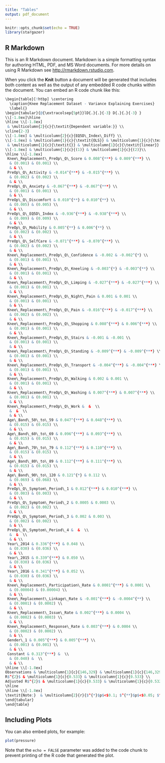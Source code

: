 ```yaml
---
title: "Tables"
output: pdf_document
---
```


```r
knitr::opts_chunk$set(echo = TRUE)
library(stargazer)
```

## R Markdown

This is an R Markdown document. Markdown is a simple formatting syntax for authoring HTML, PDF, and MS Word documents. For more details on using R Markdown see <http://rmarkdown.rstudio.com>.

When you click the **Knit** button a document will be generated that includes both content as well as the output of any embedded R code chunks within the document. You can embed an R code chunk like this:

```r
\begin{table}[!htbp] \centering 
  \caption{Knee Replacement Dataset - Variance Explaining Exercises} 
  \label{} 
\begin{tabular}{@{\extracolsep{5pt}}lD{.}{.}{-3} D{.}{.}{-3} } 
\\[-1.8ex]\hline 
\hline \\[-1.8ex] 
 & \multicolumn{2}{c}{\textit{Dependent variable:}} \\ 
\cline{2-3} 
\\[-1.8ex] & \multicolumn{2}{c}{EQ5D\_Index\_Diff} \\ 
\\[-1.8ex] & \multicolumn{1}{c}{\textit{OLS}} & \multicolumn{1}{c}{\textit{panel}} \\ 
 & \multicolumn{1}{c}{\textit{}} & \multicolumn{1}{c}{\textit{linear}} \\ 
\\[-1.8ex] & \multicolumn{1}{c}{(1)} & \multicolumn{1}{c}{(2)}\\ 
\hline \\[-1.8ex] 
 Knee\_Replacement\_PreOp\_Q\_Score & 0.008^{***} & 0.009^{***} \\ 
  & (0.001) & (0.001) \\ 
  & & \\ 
 PreOp\_Q\_Activity & -0.014^{***} & -0.015^{***} \\ 
  & (0.002) & (0.002) \\ 
  & & \\ 
 PreOp\_Q\_Anxiety & -0.067^{***} & -0.067^{***} \\ 
  & (0.001) & (0.001) \\ 
  & & \\ 
 PreOp\_Q\_Discomfort & 0.010^{**} & 0.010^{**} \\ 
  & (0.005) & (0.005) \\ 
  & & \\ 
 PreOp\_Q\_EQ5D\_Index & -0.936^{***} & -0.938^{***} \\ 
  & (0.009) & (0.009) \\ 
  & & \\ 
 PreOp\_Q\_Mobility & 0.005^{**} & 0.006^{**} \\ 
  & (0.002) & (0.002) \\ 
  & & \\ 
 PreOp\_Q\_SelfCare & -0.071^{***} & -0.070^{***} \\ 
  & (0.002) & (0.002) \\ 
  & & \\ 
 Knee\_Replacement\_PreOp\_Q\_Confidence & -0.002 & -0.002^{*} \\ 
  & (0.001) & (0.001) \\ 
  & & \\ 
 Knee\_Replacement\_PreOp\_Q\_Kneeling & -0.003^{*} & -0.003^{**} \\ 
  & (0.001) & (0.001) \\ 
  & & \\ 
 Knee\_Replacement\_PreOp\_Q\_Limping & -0.027^{***} & -0.027^{***} \\ 
  & (0.001) & (0.001) \\ 
  & & \\ 
 Knee\_Replacement\_PreOp\_Q\_Night\_Pain & 0.001 & 0.001 \\ 
  & (0.001) & (0.001) \\ 
  & & \\ 
 Knee\_Replacement\_PreOp\_Q\_Pain & -0.016^{***} & -0.017^{***} \\ 
  & (0.002) & (0.002) \\ 
  & & \\ 
 Knee\_Replacement\_PreOp\_Q\_Shopping & 0.008^{***} & 0.006^{***} \\ 
  & (0.001) & (0.001) \\ 
  & & \\ 
 Knee\_Replacement\_PreOp\_Q\_Stairs & -0.001 & -0.001 \\ 
  & (0.001) & (0.001) \\ 
  & & \\ 
 Knee\_Replacement\_PreOp\_Q\_Standing & -0.009^{***} & -0.009^{***} \\ 
  & (0.001) & (0.001) \\ 
  & & \\ 
 Knee\_Replacement\_PreOp\_Q\_Transport & -0.004^{***} & -0.004^{***} \\ 
  & (0.001) & (0.001) \\ 
  & & \\ 
 Knee\_Replacement\_PreOp\_Q\_Walking & 0.002 & 0.001 \\ 
  & (0.001) & (0.001) \\ 
  & & \\ 
 Knee\_Replacement\_PreOp\_Q\_Washing & 0.007^{***} & 0.007^{***} \\ 
  & (0.001) & (0.001) \\ 
  & & \\ 
 Knee\_Replacement\_PreOp\_Q\_Work &  &  \\ 
  &  &  \\ 
  & & \\ 
 Age\_Band\_50\_to\_59 & 0.047^{***} & 0.048^{***} \\ 
  & (0.015) & (0.015) \\ 
  & & \\ 
 Age\_Band\_60\_to\_69 & 0.096^{***} & 0.093^{***} \\ 
  & (0.015) & (0.015) \\ 
  & & \\ 
 Age\_Band\_70\_to\_79 & 0.112^{***} & 0.110^{***} \\ 
  & (0.015) & (0.015) \\ 
  & & \\ 
 Age\_Band\_80\_to\_89 & 0.112^{***} & 0.111^{***} \\ 
  & (0.015) & (0.015) \\ 
  & & \\ 
 Age\_Band\_90\_to\_120 & 0.121^{*} & 0.112 \\ 
  & (0.069) & (0.068) \\ 
  & & \\ 
 PreOp\_Q\_Symptom\_Period\_1 & 0.012^{***} & 0.010^{***} \\ 
  & (0.003) & (0.003) \\ 
  & & \\ 
 PreOp\_Q\_Symptom\_Period\_2 & 0.0005 & 0.0003 \\ 
  & (0.002) & (0.002) \\ 
  & & \\ 
 PreOp\_Q\_Symptom\_Period\_3 & 0.002 & 0.003 \\ 
  & (0.002) & (0.002) \\ 
  & & \\ 
 PreOp\_Q\_Symptom\_Period\_4 &  &  \\ 
  &  &  \\ 
  & & \\ 
 Year\_2014 & 0.336^{***} & 0.048 \\ 
  & (0.030) & (0.036) \\ 
  & & \\ 
 Year\_2015 & 0.339^{***} & 0.050 \\ 
  & (0.030) & (0.036) \\ 
  & & \\ 
 Year\_2016 & 0.341^{***} & 0.052 \\ 
  & (0.030) & (0.036) \\ 
  & & \\ 
 Knee\_Replacement\_Participation\_Rate & 0.0001^{***} & 0.0001 \\ 
  & (0.00004) & (0.00004) \\ 
  & & \\ 
 Knee\_Replacement\_Linkage\_Rate & -0.001^{***} & -0.0004^{**} \\ 
  & (0.0001) & (0.0002) \\ 
  & & \\ 
 Knee\_Replacement\_Issue\_Rate & 0.002^{***} & 0.0004 \\ 
  & (0.0002) & (0.0003) \\ 
  & & \\ 
 Knee\_Replacement\_Response\_Rate & 0.003^{***} & 0.0004 \\ 
  & (0.0002) & (0.0002) \\ 
  & & \\ 
 Gender\_1 & 0.005^{***} & 0.005^{***} \\ 
  & (0.001) & (0.001) \\ 
  & & \\ 
 Constant & 0.313^{***} &  \\ 
  & (0.040) &  \\ 
  & & \\ 
\hline \\[-1.8ex] 
Observations & \multicolumn{1}{c}{146,329} & \multicolumn{1}{c}{146,329} \\ 
R$^{2}$ & \multicolumn{1}{c}{0.533} & \multicolumn{1}{c}{0.533} \\ 
Adjusted R$^{2}$ & \multicolumn{1}{c}{0.533} & \multicolumn{1}{c}{0.532} \\ 
\hline 
\hline \\[-1.8ex] 
\textit{Note:}  & \multicolumn{2}{r}{$^{*}$p$<$0.1; $^{**}$p$<$0.05; $^{***}$p$<$0.01} \\ 
\end{tabular} 
\end{table}
```

## Including Plots

You can also embed plots, for example:

```r
plot(pressure)
```

Note that the `echo = FALSE` parameter was added to the code chunk to prevent printing of the R code that generated the plot.
